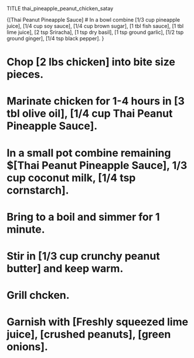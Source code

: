 TITLE thai_pineapple_peanut_chicken_satay

{[Thai Peanut Pineapple Sauce]
# In a bowl combine [1/3 cup pineapple juice], [1/4 cup soy sauce], [1/4 cup brown sugar], [1 tbl fish sauce], [1 tbl lime juice], [2 tsp Sriracha], [1 tsp dry basil], [1 tsp ground garlic], [1/2 tsp ground ginger], [1/4 tsp black pepper].
}

# Chop [2 lbs chicken] into bite size pieces.
# Marinate chicken for 1-4 hours in [3 tbl olive oil], [1/4 cup Thai Peanut Pineapple Sauce].

# In a small pot combine remaining $[Thai Peanut Pineapple Sauce], 1/3 cup coconut milk, [1/4 tsp cornstarch].
# Bring to a boil and simmer for 1 minute.
# Stir in [1/3 cup crunchy peanut butter] and keep warm.

# Grill chcken.
# Garnish with [Freshly squeezed lime juice], [crushed peanuts], [green onions]. 
